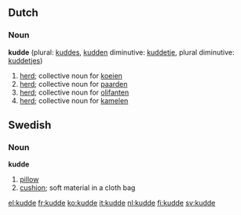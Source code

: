 ==Dutch==
===Noun===
'''kudde''' {{f}} (plural: [[kuddes]], [[kudden]] diminutive: [[kuddetje]], plural diminutive: [[kuddetjes]])
# [[herd]]; collective noun for [[koe]]ien
# [[herd]]; collective noun for [[paard]]en
# [[herd]]; collective noun for [[olifant]]en
# [[herd]]; collective noun for [[kameel|kamelen]]

==Swedish==
===Noun===
'''kudde''' {{c}}
{{sv-noun-reg-ar|2=kudd}}

#[[pillow]]
#[[cushion]]; soft material in a cloth bag

[[el:kudde]]
[[fr:kudde]]
[[ko:kudde]]
[[it:kudde]]
[[nl:kudde]]
[[fi:kudde]]
[[sv:kudde]]